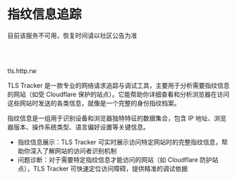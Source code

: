 <br></br>


# 指纹信息追踪

<Callout type='error'>
    目前该服务不可用，恢复时间请以社区公告为准
</Callout>

<br></br>

<Link href='https://tls.http.rw/' target='_blank' className='text-blue-500'>tls.http.rw</Link>

TLS Tracker 是一款专业的网络请求追踪与调试工具，主要用于分析需要指纹信息的网站（如受 Cloudflare 保护的站点）。它能帮助你详细查看和分析浏览器在访问这些网站时发送的各类信息，就像是一个完整的身份指纹档案。

指纹信息是一组用于识别设备和浏览器独特特征的数据集合，包含 IP 地址、浏览器版本、操作系统类型、语言偏好设置等关键信息。

- 指纹信息展示：TLS Tracker 可实时展示访问特定网站时的完整指纹信息，帮助你深入了解网站的访问者识别机制
- 问题诊断：对于需要特定指纹信息才能访问的网站（如 Cloudflare 防护站点），TLS Tracker 可快速定位访问障碍，提供精准的调试依据